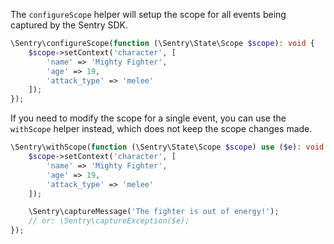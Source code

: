 The `configureScope` helper will setup the scope for all events being captured by the Sentry SDK.

```php
\Sentry\configureScope(function (\Sentry\State\Scope $scope): void {
    $scope->setContext('character', [
        'name' => 'Mighty Fighter',
        'age' => 19,
        'attack_type' => 'melee'
    ]);
});
```

If you need to modify the scope for a single event, you can use the `withScope` helper instead, which does not keep the scope changes made.

```php
\Sentry\withScope(function (\Sentry\State\Scope $scope) use ($e): void {
    $scope->setContext('character', [
        'name' => 'Mighty Fighter',
        'age' => 19,
        'attack_type' => 'melee'
    ]);

    \Sentry\captureMessage('The fighter is out of energy!');
    // or: \Sentry\captureException($e);
});
```
